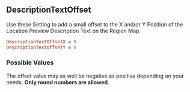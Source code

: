 ## DescriptionTextOffset

Use these Setting to add a small offset to the X and/or Y Position of the Location Preview Description Text on the Region Map.

```ruby 
DescriptionTextOffsetX = 0
DescriptionTextOffsetY = 0
```

### Possible Values

The offset value may as well be negative as positive depending on your needs. **Only round numbers are allowed**.